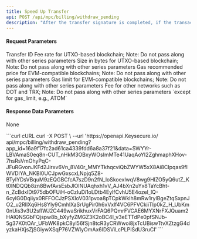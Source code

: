 ---
title: Speed Up Transfer
api: POST /api/mpc/billing/withdraw_pending
description: "After the transfer signature is completed, if the transaction fee has not been process on the chain for a long time due to insufficient gas fee, you can re-specify a higher gas fee to speed up the process on the blockchain."
---

#### Request Parameters
<ParamField query="withdraw_id" type="integer" required>
    Transfer ID
</ParamField>
<ParamField query="fee_rate" type="string">
   	Fee rate for UTXO-based blockchain; Note: Do not pass along with other series parameters
</ParamField>
<ParamField query="size" type="string">
   	Size in bytes for UTXO-based blockchain; Note: Do not pass along with other series parameters
</ParamField>
<ParamField query="gas_price" type="string">
    Gas recommended price for EVM-compatible blockchains; Note: Do not pass along with other series parameters
</ParamField>
<ParamField query="gas_limit" type="string">
   	Gas limit for EVM-compatible blockchains; Note: Do not pass along with other series parameters
</ParamField>
<ParamField query="fee" type="string">
    Fee for other networks such as DOT and TRX; Note: Do not pass along with other series parameters `except for gas_limit, e.g., ATOM`
</ParamField>


#### Response Data Parameters
None



<RequestExample>
  ```curl cURL
  curl -X POST \
  --url 'https://openapi.Keysecure.io/
api/mpc/billing/withdraw_pending?app_id=16a9f17fc2ad61ca4339fdd6a8a37f21&data=SWYYr-LBVAmaS0eq8n-CUT_nHkM3OBxyWOsImMTe41UaqAoYI2ZghmaphXHov-7hsRsVmOhyPqC-JFuRGvonJKFd2Jirxv6Vn_8V40r_MMYTkhqcviQbZWYW5xX8Ai8CIpqas9fIWVDIYA_NKBl0UCJpwGxscxLNpjq5Z8-BTyIYDsVBquM9zEQGBCfcA7szD9n2fN_loSkoexlwqV8wg9HIZO5yQ6utZ_Kt0lNDQQb8zn8BwfAvsEsbJlOINUAqhxh1vV_AJ4bXn2uYx8TaYcBht-n_ZcBdxIDt975dbOFUiH-oCzIuDi1oLDtb4EylfCvhU5E4ozel_lQ-6cyIG0Dqiiyx0RFFOCJzPSXIoV031pvoa8pTCpkWklh8mRw1rylBgeZtqSxpnJO2_u2RIlXq6Hs8Yly9CmhIXaSrUgPir0h6xVxlf4VC6PFVCkiiTlp0kZ_H_UbKm0nUis3v3U2sflWJ2C449waSrikhuxVrFAQ6PQmrFVCAE6MYXNrFXJQuam2HAIQNSGbFQjspw8b_bXyfyZMGZ3K2oBC4I_v3eETTdPe0pfSNJb-5g37K0tOAr_UFbWK8pkC8yl56fSjn8tcR3yCRWwoi8jxTcUBiswTtvXZtzgG4dyzkaHXjsZjSGiywXSqP76VZWlyOmAx6IDSViLcPLPISdU3ruCI'
  ```
</RequestExample>
